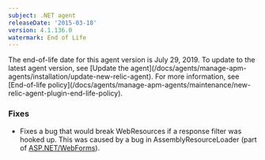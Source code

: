 ```yaml
---
subject: .NET agent
releaseDate: '2015-03-18'
version: 4.1.136.0
watermark: End of Life
---
```


<Callout variant="important">
  The end-of-life date for this agent version is July 29, 2019. To update to the latest agent version, see [Update the agent](/docs/agents/manage-apm-agents/installation/update-new-relic-agent). For more information, see [End-of-life policy](/docs/agents/manage-apm-agents/maintenance/new-relic-agent-plugin-end-life-policy).
</Callout>

### Fixes

* Fixes a bug that would break WebResources if a response filter was hooked up. This was caused by a bug in AssemblyResourceLoader (part of [ASP.NET/WebForms](http://asp.net/WebForms)).
